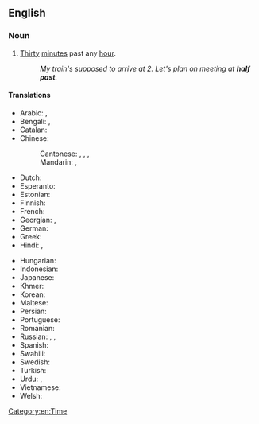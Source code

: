 {{also|half-past}}
==English==

===Noun===
{{en-noun|-}}

# [[thirty|Thirty]] [[minute]]s past any [[hour]].
#: ''My train's supposed to arrive at 2. Let's plan on meeting at '''half past'''.''

====Translations====
{{trans-top|"half past one" as example of usage in other languages}}
* Arabic: {{t|ar|السَّاعَة وَالنِّصْف|tr=as-sāʿa wa-n-niṣf}}, {{t|ar|السَّاعَة الْوَاحِدَة وَالنِّصْف|tr=as-sāʿa l-wāḥida wa-n-niṣf}}
* Bengali: {{t|bn|দেড়টা বাজে}}, {{t|bn|সাড়ে}} {{qualifier|hour greater than 2}}
* Catalan: {{t|ca|dos quarts de dues}}
* Chinese:
*: Cantonese: {{t|yue|[[一]][[點]][[半]]|sc=Hani}}, {{t|yue|[[一]][[点]][[半]]|tr=jat1 dim2 bun3|sc=Hani}}, {{t|yue|[[點]][[半]]|sc=Hani}}, {{t|yue|[[点]][[半]]|tr=dim2 bun3|sc=Hani}}
*: Mandarin: {{t|cmn|[[一]][[點]][[半]]|sc=Hani}}, {{t|cmn|[[一]][[点]][[半]]|tr=yī diǎn bàn|sc=Hani}}
* Dutch: {{t|nl|half twee}}
* Esperanto: {{t|eo|la unua kaj duono}}
* Estonian: {{t|et|[[pool]] [[kaks]]}}
* Finnish: {{t|fi|[[puoli]] [[kaksi]]}}
* French: {{t|fr|[[et]] [[demie]]}}
* Georgian: {{t|ka|ნახევარი}}, {{t|ka|ორის ნახევარი}}
* German: {{t|de|[[halb]] [[zwei]]}}
* Greek: {{t|el|και μισή}}
* Hindi: {{t|hi|डेढ़ बजा}}, {{t+|hi|साढ़े}} {{qualifier|hour greater than 2}}
{{trans-mid}}
* Hungarian: {{t|hu|[[fél]] [[kettő]]|lit=half two}} {{q|i.e., half of the second hour}}
* Indonesian: {{t|id|setengah dua}}
* Japanese: {{t|ja|一時半|tr=いちじはん, ichijihan|sc=Jpan}}
* Khmer: {{t+|km|កន្លះ|alt=ម៉ោងមួយកន្លះ|tr=maong muəy kɑnlah|sc=Khmr}}
* Korean: {{t|ko|한시 반|sc=Kore}}
* Maltese: {{t|mt|is-siegħa u nofs}}
* Persian: {{t|fa|ساعت یک و نیم|tr=sâ'at yek o nim|sc=fa-Arab}}
* Portuguese: {{t|pt|uma e meia}}
* Romanian: {{t|ro|unu și jumătate}}
* Russian: {{t+|ru|полвторо́го}}, {{t|ru|[[полови́на]] [[второй|второ́го]]}}, {{t|ru|[[час]] [[три́дцать]]}}
* Spanish: {{t|es|[[una]] [[y]] [[media]]}}
* Swahili: {{t|sw|saa saba na nusu|lit=hour seven and a half}}
* Swedish: {{t|sv|[[halv]] [[två]]}}
* Turkish: {{t|tr|saat bir buçuk}}
* Urdu: {{t|ur|دیڑھ بجا|tr=ḍeṛh bajā|sc=ur-Arab}}, {{t|ur|ساڑھے|tr=sāṛhe}} {{qualifier|hour greater than 2}}
* Vietnamese: {{t|vi|một giờ rươi}}
* Welsh: {{t|cy|hanner awr wedi un}}
{{trans-bottom}}

[[Category:en:Time]]